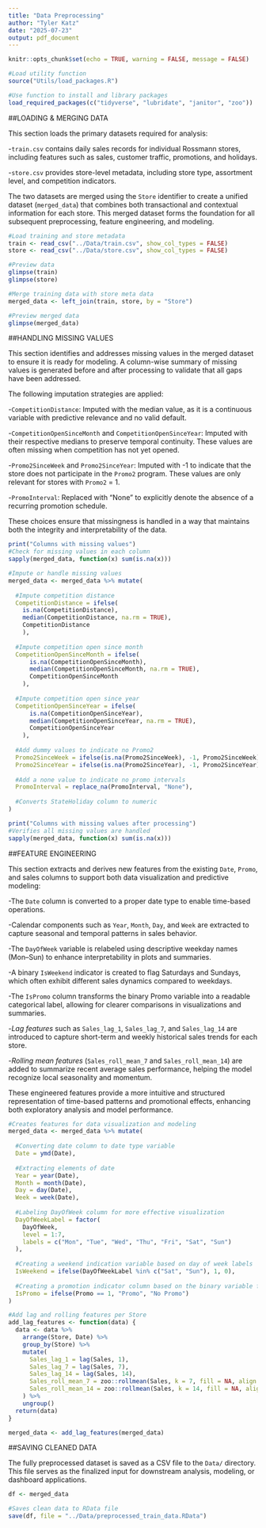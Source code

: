 ```yaml
---
title: "Data Preprocessing"
author: "Tyler Katz"
date: "2025-07-23"
output: pdf_document
---
```


```r
knitr::opts_chunk$set(echo = TRUE, warning = FALSE, message = FALSE)

#Load utility function
source("Utils/load_packages.R")

#Use function to install and library packages
load_required_packages(c("tidyverse", "lubridate", "janitor", "zoo"))

```

##LOADING & MERGING DATA

This section loads the primary datasets required for analysis:

  -`train.csv` contains daily sales records for individual Rossmann stores, including features such as sales, customer traffic, promotions, and holidays.

  -`store.csv` provides store-level metadata, including store type, assortment level, and competition indicators.

The two datasets are merged using the `Store` identifier to create a unified dataset (`merged_data`) that combines both transactional and contextual information for each store. This merged dataset forms the foundation for all subsequent preprocessing, feature engineering, and modeling.

```r

#Load training and store metadata
train <- read_csv("../Data/train.csv", show_col_types = FALSE)
store <- read_csv("../Data/store.csv", show_col_types = FALSE)

#Preview data
glimpse(train)
glimpse(store)

#Merge training data with store meta data
merged_data <- left_join(train, store, by = "Store")

#Preview merged data
glimpse(merged_data)

```

##HANDLING MISSING VALUES

This section identifies and addresses missing values in the merged dataset to ensure it is ready for modeling. A column-wise summary of missing values is generated before and after processing to validate that all gaps have been addressed.

The following imputation strategies are applied:

  -`CompetitionDistance`: Imputed with the median value, as it is a continuous variable with predictive relevance and no valid default.

  -`CompetitionOpenSinceMonth` and `CompetitionOpenSinceYear`: Imputed with their respective medians to preserve temporal continuity. These values are often missing when competition has not yet opened.

  -`Promo2SinceWeek` and `Promo2SinceYear`: Imputed with -1 to indicate that the store does not participate in the `Promo2` program. These values are only relevant for stores with `Promo2` = 1.

  -`PromoInterval`: Replaced with "None" to explicitly denote the absence of a recurring promotion schedule.

These choices ensure that missingness is handled in a way that maintains both the integrity and interpretability of the data.

```r

print("Columns with missing values")
#Check for missing values in each column
sapply(merged_data, function(x) sum(is.na(x)))

#Impute or handle missing values
merged_data <- merged_data %>% mutate(
  
  #Impute competition distance
  CompetitionDistance = ifelse(
    is.na(CompetitionDistance),
    median(CompetitionDistance, na.rm = TRUE),
    CompetitionDistance
    ),
  
  #Impute competition open since month
  CompetitionOpenSinceMonth = ifelse(
      is.na(CompetitionOpenSinceMonth),
      median(CompetitionOpenSinceMonth, na.rm = TRUE),
      CompetitionOpenSinceMonth
    ),
  
  #Impute competition open since year 
  CompetitionOpenSinceYear = ifelse(
      is.na(CompetitionOpenSinceYear),
      median(CompetitionOpenSinceYear, na.rm = TRUE),
      CompetitionOpenSinceYear
    ),
  
  #Add dummy values to indicate no Promo2
  Promo2SinceWeek = ifelse(is.na(Promo2SinceWeek), -1, Promo2SinceWeek),
  Promo2SinceYear = ifelse(is.na(Promo2SinceYear), -1, Promo2SinceYear),
  
  #Add a none value to indicate no promo intervals
  PromoInterval = replace_na(PromoInterval, "None"),
  
  #Converts StateHoliday column to numeric
)

print("Columns with missing values after processing")
#Verifies all missing values are handled
sapply(merged_data, function(x) sum(is.na(x)))
```

##FEATURE ENGINEERING

This section extracts and derives new features from the existing `Date`, `Promo`, and sales columns to support both data visualization and predictive modeling:

  -The `Date` column is converted to a proper date type to enable time-based operations.

  -Calendar components such as `Year`, `Month`, `Day`, and `Week` are extracted to capture seasonal and temporal patterns in sales behavior.

  -The `DayOfWeek` variable is relabeled using descriptive weekday names (Mon–Sun) to enhance interpretability in plots and summaries.

  -A binary `IsWeekend` indicator is created to flag Saturdays and Sundays, which often exhibit different sales dynamics compared to weekdays.

  -The `IsPromo` column transforms the binary Promo variable into a readable categorical label, allowing for clearer comparisons in visualizations and summaries.
  
  -*Lag features* such as `Sales_lag_1`, `Sales_lag_7`, and `Sales_lag_14` are introduced to capture short-term and weekly historical sales trends for each store.

  -*Rolling mean features* (`Sales_roll_mean_7` and `Sales_roll_mean_14`) are added to summarize recent average sales performance, helping the model recognize local seasonality and momentum.

These engineered features provide a more intuitive and structured representation of time-based patterns and promotional effects, enhancing both exploratory analysis and model performance.

```r

#Creates features for data visualization and modeling
merged_data <- merged_data %>% mutate(
  
  #Converting date column to date type variable
  Date = ymd(Date),
  
  #Extracting elements of date
  Year = year(Date),
  Month = month(Date),
  Day = day(Date),
  Week = week(Date),
  
  #Labeling DayOfWeek column for more effective visualization
  DayOfWeekLabel = factor(
    DayOfWeek,
    level = 1:7,
    labels = c("Mon", "Tue", "Wed", "Thu", "Fri", "Sat", "Sun")
  ),
  
  #Creating a weekend indication variable based on day of week labels
  IsWeekend = ifelse(DayOfWeekLabel %in% c("Sat", "Sun"), 1, 0),
  
  #Creating a promotion indicator column based on the binary variable for more effective visualizations
  IsPromo = ifelse(Promo == 1, "Promo", "No Promo")
)
```

```r

#Add lag and rolling features per Store
add_lag_features <- function(data) {
  data <- data %>%
    arrange(Store, Date) %>%
    group_by(Store) %>%
    mutate(
      Sales_lag_1 = lag(Sales, 1),
      Sales_lag_7 = lag(Sales, 7),
      Sales_lag_14 = lag(Sales, 14),
      Sales_roll_mean_7 = zoo::rollmean(Sales, k = 7, fill = NA, align = "right"),
      Sales_roll_mean_14 = zoo::rollmean(Sales, k = 14, fill = NA, align = "right")
    ) %>%
    ungroup()
  return(data)
}

merged_data <- add_lag_features(merged_data)
```

##SAVING CLEANED DATA

The fully preprocessed dataset is saved as a CSV file to the `Data/` directory. This file serves as the finalized input for downstream analysis, modeling, or dashboard applications.

```r

df <- merged_data

#Saves clean data to RData file
save(df, file = "../Data/preprocessed_train_data.RData")
```
